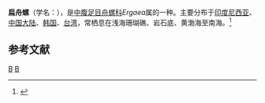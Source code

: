 {{Speciesbox
| taxon = Ergaea walshi
| binomial_authority = Reeve, 1859
}}
'''扁舟螺'''（学名：''{{lang|la|Ergaea walshi}}''），是[[中腹足目|中腹足目]][[舟螺科|舟螺科]]''Ergaea''属的一种。主要分布于[[印度尼西亚|印度尼西亚]]、[[中国大陆|中国大陆]]、[[韩国|韩国]]、[[台湾|台湾]]，常栖息在浅海珊瑚礁、岩石底、黄渤海至南海。<ref>{{cite web|url=http://shell.sinica.edu.tw/chinese/shellbase_detail.php?science_no=462|title=国际贝库：扁舟螺|publisher=台湾贝类资料库|accessdate=2009-08-11|archive-date=2016-03-04|archive-url=https://web.archive.org/web/20160304095405/http://shell.sinica.edu.tw/chinese/shellbase_detail.php?science_no=462|dead-url=no}}</ref>

== 参考文献 ==
{{reflist}}
{{Taxonbar|from=Q15233789}}

[[Category:舟螺科|B]]
[[Category:_1859年描述的动物|B]]